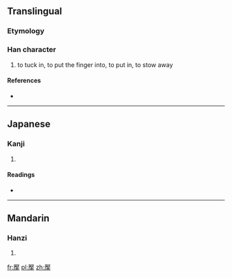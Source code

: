 ==Translingual==

===Etymology===
{{Han compound|厭|手|c1=p|c2=s|t2=hand|ls=psc}}

===Han character===
{{Han char|rn=64|rad=手|as=14|sn=17|four=|canj=一大手 (MKQ)}}

# to tuck in, to put the finger into, to put in, to stow away

====References====
* {{Han ref|kx=0460.140|dkj=12867|dj=0809.040|hdz=31973.060|uh=64EA|ud=25834}}

----

==Japanese==

===Kanji===
{{ja-kanji|grade=|rs=手14}}

# {{defn|lang=ja|sort=手14}}

====Readings====
* {{ja-readings|on=[[よう]] (yō), [[ちょう]] (chō), [[じょう]] (jō), [[にょう]] (nyō), [[おう]] (ō), [[えん]] (en)|kun=[[おさえる]] (osaeru), [[もつ]] (motsu)}}

----

==Mandarin==

===Hanzi===
{{cmn-hanzi|pin=[[huò]] ([[huo4]]), [[yè]] ([[ye4]])|wg=huo<sup>4</sup>, yeh<sup>4</sup>}}

# {{defn|lang=cmn|sort=手14}}

[[fr:擪]]
[[pl:擪]]
[[zh:擪]]